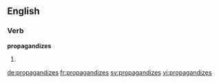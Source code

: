 ==English==

===Verb===
'''propagandizes'''

# {{en-third-person singular of|propagandize}}

[[de:propagandizes]]
[[fr:propagandizes]]
[[sv:propagandizes]]
[[vi:propagandizes]]